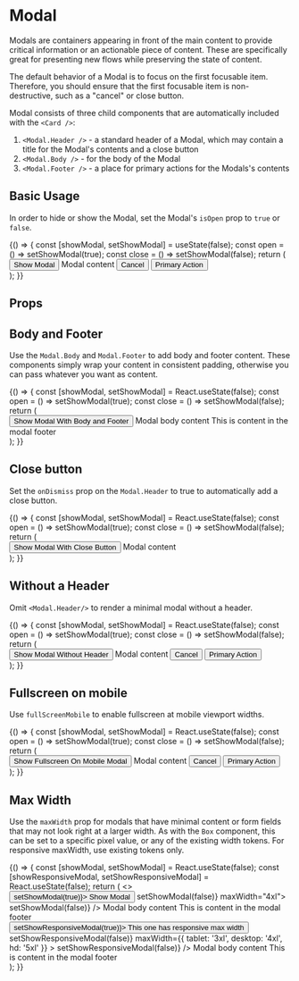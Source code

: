 
<Meta title="Components/Modal/Overview" component={Modal} />

# Modal

Modals are containers appearing in front of the main content to provide critical information or an actionable piece of content.
These are specifically great for presenting new flows while preserving the state of content.

The default behavior of a Modal is to focus on the first focusable item.
Therefore, you should ensure that the first focusable item is non-destructive, such as a "cancel" or close button.

Modal consists of three child components that are automatically included with the `<Card />`:

1. `<Modal.Header />` - a standard header of a Modal, which may contain a title for the Modal's contents and a close button
1. `<Modal.Body />` - for the body of the Modal
1. `<Modal.Footer />` - a place for primary actions for the Modals's contents

## Basic Usage

In order to hide or show the Modal, set the Modal's `isOpen` prop to `true` or `false`.

<Canvas>
  <Story name="Basic Usage">
    {() => {
      const [showModal, setShowModal] = useState(false);
      const open = () => setShowModal(true);
      const close = () => setShowModal(false);
      return (
        <div>
          <Button variant="light" onClick={open}>
            Show Modal
          </Button>
          <Modal ariaLabelledBy="titleBasic" isOpen={showModal} onDismiss={close}>
            <Modal.Header id="titleBasic" title="The Modal Title" onDismiss={close} />
            <Modal.Body>Modal content</Modal.Body>
            <Modal.Footer>
              <Button variant="light" onClick={close}>
                Cancel
              </Button>
              <Button variant="primary">Primary Action</Button>
            </Modal.Footer>
          </Modal>
        </div>
      );
    }}
  </Story>
</Canvas>

## Props

<ArgsTable of={Modal} />

## Body and Footer

Use the `Modal.Body` and `Modal.Footer` to add body and footer content. These components simply wrap your content in consistent padding, otherwise you can pass whatever you want as content.

<Canvas>
  <Story name="Body and Footer">
    {() => {
      const [showModal, setShowModal] = React.useState(false);
      const open = () => setShowModal(true);
      const close = () => setShowModal(false);
      return (
        <div>
          <Button variant="light" onClick={open}>
            Show Modal With Body and Footer
          </Button>
          <Modal ariaLabelledBy="titleFooterBody" isOpen={showModal} onDismiss={close}>
            <Modal.Header id="titleFooterBody" title="The Modal Title" onDismiss={close} />
            <Modal.Body>Modal body content</Modal.Body>
            <Modal.Footer>This is content in the modal footer</Modal.Footer>
          </Modal>
        </div>
      );
    }}
  </Story>
</Canvas>

## Close button

Set the `onDismiss` prop on the `Modal.Header` to true to automatically add a close button.

<Canvas>
  <Story name="Close button">
    {() => {
      const [showModal, setShowModal] = React.useState(false);
      const open = () => setShowModal(true);
      const close = () => setShowModal(false);
      return (
        <div>
          <Button variant="light" onClick={open}>
            Show Modal With Close Button
          </Button>
          <Modal ariaLabel="modal with close button" isOpen={showModal} onDismiss={close}>
            <Modal.Header onDismiss={close} />
            <Modal.Body>Modal content</Modal.Body>
          </Modal>
        </div>
      );
    }}
  </Story>
</Canvas>

## Without a Header

Omit `<Modal.Header/>` to render a minimal modal without a header.

<Canvas>
  <Story name="Without Header">
    {() => {
      const [showModal, setShowModal] = React.useState(false);
      const open = () => setShowModal(true);
      const close = () => setShowModal(false);
      return (
        <div>
          <Button variant="light" onClick={open}>
            Show Modal Without Header
          </Button>
          <Modal ariaLabel="Modal without a header" isOpen={showModal} onDismiss={close}>
            <Modal.Body>Modal content</Modal.Body>
            <Modal.Footer>
              <Button variant="light" onClick={close}>
                Cancel
              </Button>
              <Button variant="primary">Primary Action</Button>
            </Modal.Footer>
          </Modal>
        </div>
      );
    }}
  </Story>
</Canvas>

## Fullscreen on mobile

Use `fullScreenMobile` to enable fullscreen at mobile viewport widths.

<Canvas>
  <Story name="Fullscreen Mobile">
    {() => {
      const [showModal, setShowModal] = React.useState(false);
      const open = () => setShowModal(true);
      const close = () => setShowModal(false);
      return (
        <div>
          <Button variant="light" onClick={open}>
            Show Fullscreen On Mobile Modal
          </Button>
          <Modal
            ariaLabelledBy="titleFullscreen"
            fullScreenMobile
            isOpen={showModal}
            onDismiss={close}
          >
            <Modal.Header
              id="titleFullscreen"
              title="Fullscreen Modal on Mobile"
              onDismiss={close}
            />
            <Modal.Body>Modal content</Modal.Body>
            <Modal.Footer>
              <Button variant="light" onClick={close}>
                Cancel
              </Button>
              <Button variant="primary">Primary Action</Button>
            </Modal.Footer>
          </Modal>
        </div>
      );
    }}
  </Story>
</Canvas>

## Max Width

Use the `maxWidth` prop for modals that have minimal content or form fields that may not look right at a larger width.
As with the `Box` component, this can be set to a specific pixel value, or any of the existing width tokens. For responsive
maxWidth, use existing tokens only.

<Canvas>
  <Story name="Max Width">
    {() => {
      const [showModal, setShowModal] = React.useState(false);
      const [showResponsiveModal, setShowResponsiveModal] = React.useState(false);
      return (
        <>
          <div className="m-bottom-md">
            <Button variant="light" onClick={() => setShowModal(true)}>
              Show Modal
            </Button>
            <Modal ariaLabelledBy="titleFooterBody" isOpen={showModal} onDismiss={() => setShowModal(false)} maxWidth="4xl">
              <Modal.Header id="titleFooterBody" title="The Modal Title" onDismiss={() => setShowModal(false)} />
              <Modal.Body>Modal body content</Modal.Body>
              <Modal.Footer>This is content in the modal footer</Modal.Footer>
            </Modal>
          </div>
          <div>
            <Button variant="light" onClick={() => setShowResponsiveModal(true)}>
              This one has responsive max width
            </Button>
            <Modal
              ariaLabelledBy="titleFooterBody"
              isOpen={showResponsiveModal}
              onDismiss={() => setShowResponsiveModal(false)}
              maxWidth={{ tablet: '3xl', desktop: '4xl', hd: '5xl' }}
            >
              <Modal.Header id="titleFooterBody" title="The Modal Title" onDismiss={() => setShowResponsiveModal(false)} />
              <Modal.Body>Modal body content</Modal.Body>
              <Modal.Footer>This is content in the modal footer</Modal.Footer>
            </Modal>
          </div>
        </>
      );
    }}
  </Story>
</Canvas>